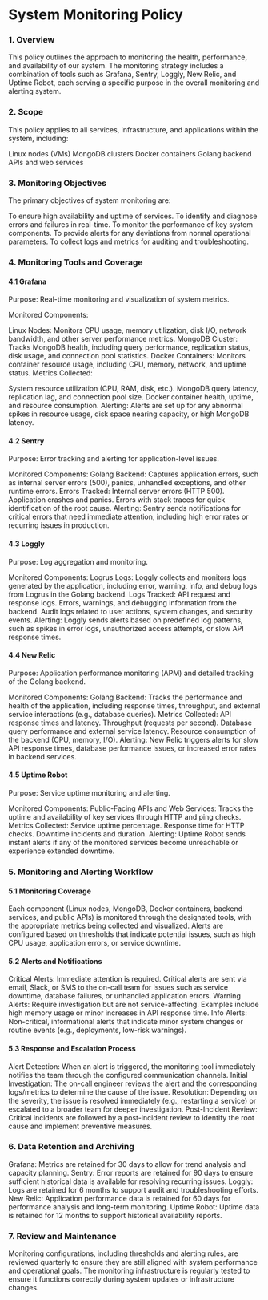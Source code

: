 # System Monitoring Policy

### 1. Overview
This policy outlines the approach to monitoring the health, performance, and availability of our system. The monitoring strategy includes a combination of tools such as Grafana, Sentry, Loggly, New Relic, and Uptime Robot, each serving a specific purpose in the overall monitoring and alerting system.

### 2. Scope
This policy applies to all services, infrastructure, and applications within the system, including:

Linux nodes (VMs)
MongoDB clusters
Docker containers
Golang backend
APIs and web services

### 3. Monitoring Objectives
The primary objectives of system monitoring are:

To ensure high availability and uptime of services.
To identify and diagnose errors and failures in real-time.
To monitor the performance of key system components.
To provide alerts for any deviations from normal operational parameters.
To collect logs and metrics for auditing and troubleshooting.

### 4. Monitoring Tools and Coverage
#### 4.1 Grafana
Purpose: Real-time monitoring and visualization of system metrics.

Monitored Components:

Linux Nodes: Monitors CPU usage, memory utilization, disk I/O, network bandwidth, and other server performance metrics.
MongoDB Cluster: Tracks MongoDB health, including query performance, replication status, disk usage, and connection pool statistics.
Docker Containers: Monitors container resource usage, including CPU, memory, network, and uptime status.
Metrics Collected:

System resource utilization (CPU, RAM, disk, etc.).
MongoDB query latency, replication lag, and connection pool size.
Docker container health, uptime, and resource consumption.
Alerting: Alerts are set up for any abnormal spikes in resource usage, disk space nearing capacity, or high MongoDB latency.

#### 4.2 Sentry
Purpose: Error tracking and alerting for application-level issues.

Monitored Components:
Golang Backend: Captures application errors, such as internal server errors (500), panics, unhandled exceptions, and other runtime errors.
Errors Tracked:
Internal server errors (HTTP 500).
Application crashes and panics.
Errors with stack traces for quick identification of the root cause.
Alerting: Sentry sends notifications for critical errors that need immediate attention, including high error rates or recurring issues in production.

#### 4.3 Loggly
Purpose: Log aggregation and monitoring.

Monitored Components:
Logrus Logs: Loggly collects and monitors logs generated by the application, including error, warning, info, and debug logs from Logrus in the Golang backend.
Logs Tracked:
API request and response logs.
Errors, warnings, and debugging information from the backend.
Audit logs related to user actions, system changes, and security events.
Alerting: Loggly sends alerts based on predefined log patterns, such as spikes in error logs, unauthorized access attempts, or slow API response times.

#### 4.4 New Relic
Purpose: Application performance monitoring (APM) and detailed tracking of the Golang backend.

Monitored Components:
Golang Backend: Tracks the performance and health of the application, including response times, throughput, and external service interactions (e.g., database queries).
Metrics Collected:
API response times and latency.
Throughput (requests per second).
Database query performance and external service latency.
Resource consumption of the backend (CPU, memory, I/O).
Alerting: New Relic triggers alerts for slow API response times, database performance issues, or increased error rates in backend services.

#### 4.5 Uptime Robot
Purpose: Service uptime monitoring and alerting.

Monitored Components:
Public-Facing APIs and Web Services: Tracks the uptime and availability of key services through HTTP and ping checks.
Metrics Collected:
Service uptime percentage.
Response time for HTTP checks.
Downtime incidents and duration.
Alerting: Uptime Robot sends instant alerts if any of the monitored services become unreachable or experience extended downtime.

### 5. Monitoring and Alerting Workflow
#### 5.1 Monitoring Coverage
Each component (Linux nodes, MongoDB, Docker containers, backend services, and public APIs) is monitored through the designated tools, with the appropriate metrics being collected and visualized.
Alerts are configured based on thresholds that indicate potential issues, such as high CPU usage, application errors, or service downtime.

#### 5.2 Alerts and Notifications
Critical Alerts: Immediate attention is required. Critical alerts are sent via email, Slack, or SMS to the on-call team for issues such as service downtime, database failures, or unhandled application errors.
Warning Alerts: Require investigation but are not service-affecting. Examples include high memory usage or minor increases in API response time.
Info Alerts: Non-critical, informational alerts that indicate minor system changes or routine events (e.g., deployments, low-risk warnings).

#### 5.3 Response and Escalation Process
Alert Detection: When an alert is triggered, the monitoring tool immediately notifies the team through the configured communication channels.
Initial Investigation: The on-call engineer reviews the alert and the corresponding logs/metrics to determine the cause of the issue.
Resolution: Depending on the severity, the issue is resolved immediately (e.g., restarting a service) or escalated to a broader team for deeper investigation.
Post-Incident Review: Critical incidents are followed by a post-incident review to identify the root cause and implement preventive measures.

### 6. Data Retention and Archiving
Grafana: Metrics are retained for 30 days to allow for trend analysis and capacity planning.
Sentry: Error reports are retained for 90 days to ensure sufficient historical data is available for resolving recurring issues.
Loggly: Logs are retained for 6 months to support audit and troubleshooting efforts.
New Relic: Application performance data is retained for 60 days for performance analysis and long-term monitoring.
Uptime Robot: Uptime data is retained for 12 months to support historical availability reports.

### 7. Review and Maintenance
Monitoring configurations, including thresholds and alerting rules, are reviewed quarterly to ensure they are still aligned with system performance and operational goals.
The monitoring infrastructure is regularly tested to ensure it functions correctly during system updates or infrastructure changes.